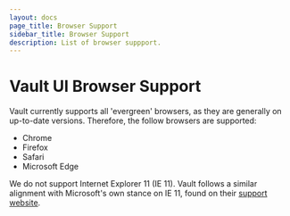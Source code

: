 ```yaml
---
layout: docs
page_title: Browser Support
sidebar_title: Browser Support
description: List of browser suppport.
---
```


# Vault UI Browser Support

Vault currently supports all 'evergreen' browsers, as they are generally on up-to-date versions. Therefore, the follow browsers are supported:

- Chrome
- Firefox
- Safari
- Microsoft Edge

We do not support Internet Explorer 11 (IE 11). Vault follows a similar alignment with Microsoft's own stance on IE 11, found on their [support website](https://docs.microsoft.com/en-US/lifecycle/faq/internet-explorer-microsoft-edge).
